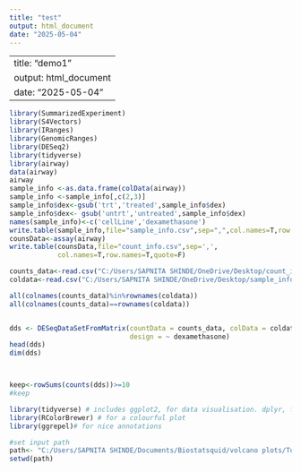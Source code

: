 ```yaml
---
title: "test"
output: html_document
date: "2025-05-04"
---
```


---
title: "demo1"
output: html_document
date: "2025-05-04"
---

```r

library(SummarizedExperiment)
library(S4Vectors)
library(IRanges)
library(GenomicRanges)
library(DESeq2)
library(tidyverse)
library(airway)
data(airway)
airway
sample_info <-as.data.frame(colData(airway))
sample_info <-sample_info[,c(2,3)]
sample_info$dex<-gsub('trt','treated',sample_info$dex)
sample_info$dex<- gsub('untrt','untreated',sample_info$dex)
names(sample_info)<-c('cellLine','dexamethasone')
write.table(sample_info,file="sample_info.csv",sep=",",col.names=T,row.names=T,quote=F)
counsData<-assay(airway)
write.table(counsData,file="count_info.csv",sep=',',
            col.names=T,row.names=T,quote=F)

counts_data<-read.csv("C:/Users/SAPNITA SHINDE/OneDrive/Desktop/count_info.csv")
coldata<-read.csv("C:/Users/SAPNITA SHINDE/OneDrive/Desktop/sample_info.csv")

all(colnames(counts_data)%in%rownames(coldata))
all(colnames(counts_data)==rownames(coldata))


dds <- DESeqDataSetFromMatrix(countData = counts_data, colData = coldata, 
                              design = ~ dexamethasone)
head(dds)
dim(dds)



keep<-rowSums(counts(dds))>=10
#keep


```

```r
library(tidyverse) # includes ggplot2, for data visualisation. dplyr, for data manipulation.
library(RColorBrewer) # for a colourful plot
library(ggrepel)# for nice annotations

#set input path
path<- "C:/Users/SAPNITA SHINDE/Documents/Biostatsquid/volcano plots/TutoriaL/"
setwd(path)

```